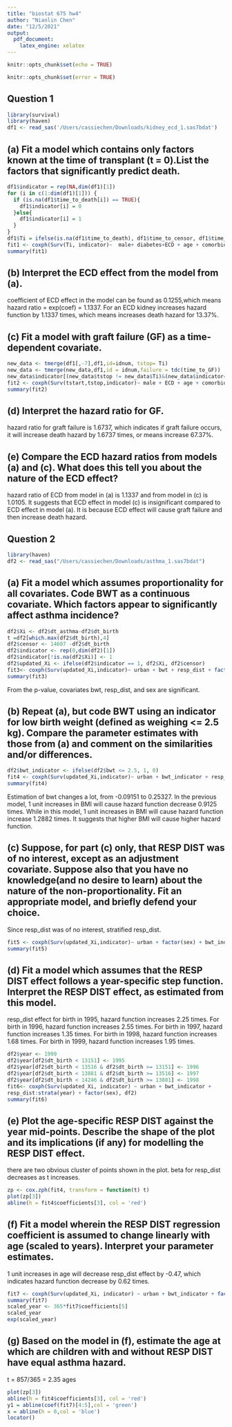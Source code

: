 ```yaml
---
title: "biostat 675 hw4"
author: "Nianlin Chen"
date: "12/5/2021"
output:
  pdf_document:
    latex_engine: xelatex
---
```


```r
knitr::opts_chunk$set(echo = TRUE)
```

```r
knitr::opts_chunk$set(error = TRUE)
```

## Question 1
```r
library(survival)
library(haven)
df1 <- read_sas('/Users/cassiechen/Downloads/kidney_ecd_1.sas7bdat')
```
## (a) Fit a model which contains only factors known at the time of transplant (t = 0).List the factors that significantly predict death.
```r
df1$indicator = rep(NA,dim(df1)[1])
for (i in c(1:dim(df1)[1])) {
  if (is.na(df1$time_to_death[i]) == TRUE){
    df1$indicator[i] = 0
  }else{
    df1$indicator[i] = 1
  }
}
df1$Ti = ifelse(is.na(df1$time_to_death), df1$time_to_censor, df1$time_to_death)
fit1 <- coxph(Surv(Ti, indicator)~  male+ diabetes+ECD + age + comorbid,data = df1)
summary(fit1)
```

## (b) Interpret the ECD effect from the model from (a).
coefficient of ECD effect in the model can be found as 0.1255,which means hazard ratio = exp(coef) = 1.1337. For an ECD kidney increases hazard function by 1.1337 times, which means increases death hazard for 13.37%.  

## (c) Fit a model with graft failure (GF) as a time-dependent covariate.
```r
new_data <- tmerge(df1[,-7],df1,id=idnum, tstop= Ti)
new_data <- tmerge(new_data,df1,id = idnum,failure = tdc(time_to_GF))
new_data$indicator[(new_data$tstop != new_data$Ti)&(new_data$indicator== 1)] <- 0
fit2 <- coxph(Surv(tstart,tstop,indicator)~ male + ECD + age + comorbid +diabetes+failure+cluster(idnum) ,new_data)
summary(fit2)
```

## (d) Interpret the hazard ratio for GF.
hazard ratio for graft failure is 1.6737, which indicates if graft failure occurs, it will increase death hazard by 1.6737 times, or means increase 67.37%.

## (e) Compare the ECD hazard ratios from models (a) and (c). What does this tell you about the nature of the ECD effect?
hazard ratio of ECD from model in (a) is 1.1337 and from model in (c) is 1.0105. It suggests that ECD effect in model (c) is insignificant compared to ECD effect in model (a). It is because ECD effect will cause graft failure and then increase death hazard.

## Question 2 
```r
library(haven)
df2 <- read_sas("/Users/cassiechen/Downloads/asthma_1.sas7bdat")
```

## (a) Fit a model which assumes proportionality for all covariates. Code BWT as a continuous covariate. Which factors appear to significantly affect asthma incidence?
```r
df2$Xi <- df2$dt_asthma-df2$dt_birth
t =df2[which.max(df2$dt_birth),4]
df2$censor <- 14607 -df2$dt_birth
df2$indicator <- rep(0,dim(df2)[1])
df2$indicator[!is.na(df2$Xi)] <- 1
df2$updated_Xi <- ifelse(df2$indicator == 1, df2$Xi, df2$censor)
fit3<- coxph(Surv(updated_Xi,indicator)~ urban + bwt + resp_dist + factor(sex),df2)
summary(fit3)
```
From the p-value, covariates bwt, resp_dist, and sex are significant.

## (b) Repeat (a), but code BWT using an indicator for low birth weight (defined as weighing <= 2.5 kg). Compare the parameter estimates with those from (a) and comment on the similarities and/or differences.
```r
df2$bwt_indicator <- ifelse(df2$bwt <= 2.5, 1, 0)
fit4 <- coxph(Surv(updated_Xi,indicator)~ urban + bwt_indicator + resp_dist + factor(sex),df2)
summary(fit4)
```
Estimation of bwt changes a lot, from -0.09151 to 0.25327. In the previous model, 1 unit increases in BMI will cause hazard function decrease 0.9125 times. While in this model, 1 unit increases in BMI will cause hazard function increase 1.2882 times. 
It suggests that higher BMI will cause higher hazard function. 

## (c) Suppose, for part (c) only, that RESP DIST was of no interest, except as an adjustment covariate. Suppose also that you have no knowledge(and no desire to learn) about the nature of the non-proportionality. Fit an appropriate model, and briefly defend your choice.
Since resp_dist was of no interest, stratified resp_dist.
```r
fit5 <- coxph(Surv(updated_Xi,indicator)~ urban + factor(sex) + bwt_indicator +  strata(resp_dist),df2)
summary(fit5)
```

## (d) Fit a model which assumes that the RESP DIST effect follows a year-specific step function. Interpret the RESP DIST effect, as estimated from this model.
resp_dist effect for birth in 1995, hazard function increases 2.25 times. For birth in 1996, hazard function increases 2.55 times. For birth in 1997, hazard function increases 1.35 times. For birth in 1998, hazard function increases 1.68 times. For birth in 1999, hazard function increases 1.95 times.
```r
df2$year <- 1999
df2$year[df2$dt_birth < 13151] <- 1995
df2$year[df2$dt_birth < 13516 & df2$dt_birth >= 13151] <- 1996
df2$year[df2$dt_birth < 13881 & df2$dt_birth >= 13516] <- 1997
df2$year[df2$dt_birth < 14246 & df2$dt_birth >= 13881] <- 1998
fit6<- coxph(Surv(updated_Xi, indicator) ~ urban + bwt_indicator +
resp_dist:strata(year) + factor(sex), df2)
summary(fit6)
```

## (e) Plot the age-specific RESP DIST against the year mid-points. Describe the shape of the plot and its implications (if any) for modelling the RESP DIST effect.
there are two obvious cluster of points shown in the plot. beta for resp_dist decreases as t increases. 
```r
zp <- cox.zph(fit4, transform = function(t) t)
plot(zp[3])
abline(h = fit4$coefficients[3], col = 'red')
```

## (f) Fit a model wherein the RESP DIST regression coefficient is assumed to change linearly with age (scaled to years). Interpret your parameter estimates.
1 unit increases in age will decrease resp_dist effect by -0.47, which indicates hazard function decrease by 0.62 times. 
```r
fit7 <- coxph(Surv(updated_Xi, indicator) ~ urban + bwt_indicator + factor(sex) + resp_dist+ tt(resp_dist),df2, tt = function(x,t,...) x*t)
summary(fit7)
scaled_year <- 365*fit7$coefficients[5]
scaled_year
exp(scaled_year)
```

## (g) Based on the model in (f), estimate the age at which are children with and without RESP DIST have equal asthma hazard.
t = 857/365 = 2.35 ages
```r
plot(zp[3])
abline(h = fit4$coefficients[3], col = 'red')
y1 = abline(coef(fit7)[4:5],col = 'green')
x = abline(h = 0,col = 'blue')
locator()
```